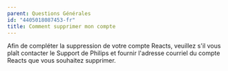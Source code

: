 ```yaml
---
parent: Questions Générales
id: "4405018087453-fr"
title: Comment supprimer mon compte
---
```

Afin de compléter la suppression de votre compte Reacts, veuillez s'il vous plaît contacter le Support de Philips et fournir l'adresse courriel du compte Reacts que vous souhaitez supprimer.
